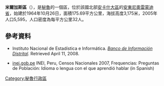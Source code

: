 '''米爾加斯區'''（{{lang-es|Distrito de Mirgas}}），是[[秘魯|秘魯]]的一個區，位於該國北部[[安卡什大區|安卡什大區]]的[[安東尼奧雷蒙迪省|安東尼奧雷蒙迪省]]，始建於1964年10月26日，面積175.69平方公里，海拔高度3,175米，2005年人口5,595，人口密度為每平方公里32人。

==參考資料==
*{{es icon}} Instituto Nacional de Estadística e Informática. ''[https://web.archive.org/web/20080423164200/http://desa.inei.gob.pe/mapas/bid/ Banco de Información Distrital]''. Retrieved April 11, 2008.
*[https://web.archive.org/web/20130127005551/http://iinei.inei.gob.pe/iinei/RedatamCpv2007.asp?id=ResultadosCensales%3Fori%3DC inei.gob.pe] INEI, Peru, Censos Nacionales 2007, Frequencias: Preguntas de Población: Idioma o lengua con el que aprendió hablar (in Spanish)

{{coord|9|00|00|S|77|01|59|W|type:adm3rd_source:kolossus-itwiki|display=title}}

{{Peru-geo-stub}}
[[Category:秘魯行政區|Category:秘魯行政區]]